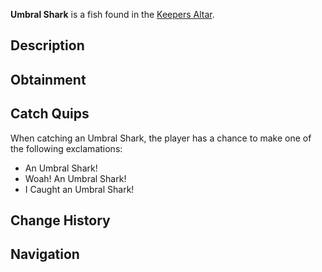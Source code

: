 {{FishInfobox
|image          = Umbral Shark.png
|rarity         = Legendary
|sea            = First Sea
|location       = [[Keepers Altar]]
|sublocation    = 
|sources        = Fishing Rod
|radar_location = 
|prog_speed     = -10
|xp             = 500
|weather        = Clear
|time           = Night
|season         = Winter
|bait           = Fish Head
|base_weight    = 155
|base_value     = 1000
|weight_range   = 50
|base_chance    = 0.01
|base_resil     = 10
}}
'''Umbral Shark''' is a {{Rarity|Legendary}} fish found in the [[Keepers Altar]].

== Description ==
{{Description|Umbral Sharks are a nocturnal bottom feeder, spending most of their time on the floor or in small crevices. They are gentle and slow-moving until provoked. Once angered, they can be extremely strong swimmers and often will break fishing lines. They are extremely rare, as they don't often come high enough in the water for anyone to see.|Bestiary Entry}}

== Obtainment ==
{{Description|Caught at night in Keepers Altar.|Bestiary Hint}}
{{Fish Availability|
Keepers Altar
|top_rods      = 
Leviathan's Fang Rod\297616.64\746728.07;
Free Spirit Rod\235242.44\731016.22;
Trident Rod\229423.96\712935.29;
Ethereal Prism Rod\213964.68\425123.82;
Seraphic Rod\204052.55\437982.28;
Resourceful Rod\165527.96\415414.98;
Destiny Rod\177899.9\383483.04;
Heaven's Rod\163153.14\371870.97;
Azure Of Lagoon\153165.13\563067.6;
No-Life Rod\203891.95\555181.31;
Midas Rod\77067.12\236897.88;
Long Rod\113910.15\345400.99;
Great Dreamer Rod\156212.14\416211.75;
Rod Of The Forgotten Fang\189573.79\426462.43;
Challenger's Rod\182075.4\442589.53;
Rod Of The Depths\168273.83\404739.79;
Rod Of The Exalted One\168207.6\406329.72;
Zeus Rod\162853.22\414909.77;
Verdant Shear Rod\158751.92\413686.1;
Blazebringer Rod\154995.48\418716.28;
Depthseeker Rod\147034.88\433456.73;
Avalanche Rod\131650.51\399861.89;
Volcanic Rod\126896.88\373038.14;
Steady Rod\50640.17\195046.65
|recommended   = Trident Rod
}}

== Catch Quips ==
When catching an Umbral Shark, the player has a chance to make one of the following exclamations:
* An Umbral Shark!
* Woah! An Umbral Shark!
* I Caught an Umbral Shark!

== Change History ==
{{Change History|{{subst:Current Version}}}}

== Navigation ==
{{Fish Navbox|Keepers Altar}}